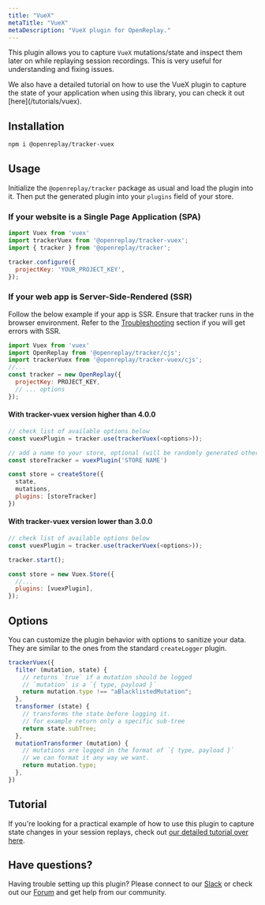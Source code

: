 ```yaml
---
title: "VueX"
metaTitle: "VueX"
metaDescription: "VueX plugin for OpenReplay."
---
```


This plugin allows you to capture `VueX` mutations/state and inspect them later on while replaying session recordings. This is very useful for understanding and fixing issues.

<Aside type="tip">
  We also have a detailed tutorial on how to use the VueX plugin to capture the state of your application when using this library, you can check it out [here](/tutorials/vuex).
</Aside>



## Installation

```bash
npm i @openreplay/tracker-vuex
```

## Usage

Initialize the `@openreplay/tracker` package as usual and load the plugin into it. Then put the generated plugin into your `plugins` field of your store.

### If your website is a Single Page Application (SPA)

```js
import Vuex from 'vuex'
import trackerVuex from '@openreplay/tracker-vuex';
import { tracker } from '@openreplay/tracker';

tracker.configure({
  projectKey: 'YOUR_PROJECT_KEY',
});
```

### If your web app is Server-Side-Rendered (SSR)

Follow the below example if your app is SSR. 
Ensure that tracker runs in the browser environment.
Refer to the [Troubleshooting](troubleshooting/js-errors) section if you will get errors with SSR.

```js
import Vuex from 'vuex'
import OpenReplay from '@openreplay/tracker/cjs';
import trackerVuex from '@openreplay/tracker-vuex/cjs';
//...
const tracker = new OpenReplay({
  projectKey: PROJECT_KEY,
  // ... options
});
```

#### With tracker-vuex version higher than 4.0.0

```js
// check list of available options below
const vuexPlugin = tracker.use(trackerVuex(<options>)); 

// add a name to your store, optional (will be randomly generated otherwise)
const storeTracker = vuexPlugin('STORE NAME') 

const store = createStore({
  state,
  mutations,
  plugins: [storeTracker]
})
```

#### With tracker-vuex version lower than 3.0.0

```js
// check list of available options below
const vuexPlugin = tracker.use(trackerVuex(<options>));  

tracker.start();

const store = new Vuex.Store({
  //...
  plugins: [vuexPlugin],
});
```

## Options

You can customize the plugin behavior with options to sanitize your data. They are similar to the ones from the standard `createLogger` plugin.

```js
trackerVuex({
  filter (mutation, state) {
    // returns `true` if a mutation should be logged
    // `mutation` is a `{ type, payload }`
    return mutation.type !== "aBlacklistedMutation";
  },
  transformer (state) {
    // transforms the state before logging it.
    // for example return only a specific sub-tree
    return state.subTree;
  },
  mutationTransformer (mutation) {
    // mutations are logged in the format of `{ type, payload }`
    // we can format it any way we want.
    return mutation.type;
  },
})
```

## Tutorial

If you're looking for a practical example of how to use this plugin to capture state changes in your session replays, check out [our detailed tutorial over here](/tutorials/vuex).

## Have questions?

Having trouble setting up this plugin? Please connect to our [Slack](https://slack.openreplay.com) or check out our [Forum](https://forum.openreplay.com) and get help from our community.
